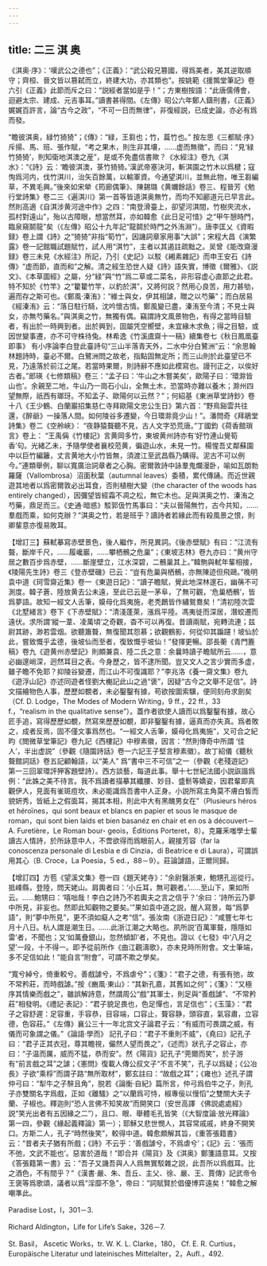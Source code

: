 ```yaml
---
---
---
```

title: 二三 淇 奥
---




《淇奥·序》：‘嘆武公之德也”；《正義》：“武公殺兄篡國，得爲美者，美其逆取順守；齊桓、晉文皆以篡弑而立，終建大功，亦其類也”。按姚範《援鶉堂筆記》卷六引《正義》此節而斥之曰：“説經者當如是乎！”；方東樹按語：“此唐儒傅會，迴避太宗、建成、元吉事耳。”讀書甚得間。《左傳》昭公六年鄭人鑄刑書，《正義》娓娓百許言，論“古今之政”，“不可一日而無律”，非復經説，已成史論，亦必有爲而發。

“瞻彼淇奥，緑竹猗猗”；《傳》：“緑，王芻也；竹，萹竹也。” 按左思《三都賦·序》斥揚、馬、班、張作賦，“考之果木，則生非其壤，……虚而無徵”，而曰：“見‘緑竹猗猗’，則知衛地淇澳之産”，是或不免盡信書歟？《水經注》卷九《淇水》：“《詩》云：‘瞻彼淇澳，菉竹猗猗。’漢武帝塞決河，斬淇園之竹木以爲楗；寇恂爲河内，伐竹淇川，治矢百餘萬，以輸軍資。今通望淇川，並無此物，唯王芻編草，不異毛興。”後來如宋犖《筠廊偶筆》、陳錫璐《黄嬭餘話》卷三、程晉芳《勉行堂詩集》卷二三《遍淇川》第一首等皆道淇奥無竹，而均不知酈道元已早言此。然則高適《自淇涉黄河途中作》之四：“南登滑臺上，卻望河淇間，竹樹夾流水，孤村對遠山”，殆以古障眼，想當然耳，亦如韓愈《此日足可惜》之“甲午憩時門，臨泉窺鬬龍”矣（《左傳》昭公十九年記“龍鬬於時門之外洧淵”）。唐李匡乂《資暇録》卷上謂《詩》之“猗猗”非指“筍竹”，因譏詞章家用事“大誤”；宋程大昌《演繁露》卷一記館職試題賦竹，試人用“淇竹”，主者以其遏註疏黜之。吴曾《能改齋漫録》卷三未見《水經注》所記，乃引《史記》以駁《緗素雜記》而申王安石《詩傳》“虚而節，直而和”之解。清之經生恐世人疑《詩》語失實，博徵《爾雅》、《説文》、《本草圖經》之屬，分“緑”與“竹”爲二草或二菜名，非形容虚心直節之此君。特不知於《竹竿》之“籊籊竹竿，以釣於淇”，又將何説？然用心良苦，用力甚劬，遍而存之斯可也。《鄭風·溱洧》：“維士與女，伊其相謔，贈之以芍藥”；而白居易《經溱洧》云：“落日駐行騎，沈吟懷古情。鄭風變已盡，溱洧至今清；不見士與女，亦無芍藥名。”與淇奥之竹，無獨有偶。竊謂詩文風景物色，有得之當時目驗者，有出於一時興到者。出於興到，固屬凭空嚮壁，未宜緣木求魚；得之目驗，或因世變事遷，亦不可守株待兔。林希逸《竹溪鬳齋十一稿》續集卷七《秋日鳳凰臺即事》 有小序論李白登此臺詩句“三山半落青天外，二水中分白鷺洲”云：“余思翰林題詩時，臺必不爾。白鷺洲問之故老，指點固無定所；而三山則於此臺望已不見，乃遠落於前江之尾。若當時果爾，則詩辭不應如此模寫也。謾刊正之，以俟好古者。”郎瑛《七修類稿》卷三：“孟子曰：‘牛山之木嘗美矣’，歐陽子曰：‘環滁皆山也’。余親至二地，牛山乃一崗石小山，全無土木，恐當時亦難以養木；滁州四望無際，祇西有瑯玡。不知孟子、歐陽何以云然？”；何紹基《東洲草堂詩鈔》卷十八《王少鶴、白蘭巖招集慈仁寺拜歐陽文忠公生日》第六首：“野鳥谿雲共往還，《醉爺》一操落人間。如何陵谷多遷變，今日環滁竟少山！”。潘問奇《拜鵑堂詩集》卷二《空舲峽》： “夜静猿聱聽不見，古人文字恐荒唐。”丁國鈞《荷香館瑣言》卷上： “王禹偁《竹樓記》言黄岡多竹，東坡黄州詩亦有‘好竹連山覺筍香’句。光緒乙未，予隨學使者襄校蒞黄，徧遊山水，未見一竹。楊惺吾丈鄰蘇園中以巨竹編籬，丈言黄地大小竹皆無，須渡江至武昌縣乃購得。泥古不可以例今。”連類舉例，聊以寬廣治詞章者之心胸。密爾敦詩中詠羣鬼爛漫卧，喻如瓦朗勃羅薩（Vallombrosa）沼面秋葉（autumnal leaves）委積，累代傳誦。而近世親遊其地者以爲密爾敦必出耳食，否則植樹大變（the character of the woods has entirely changed），因彌望皆經霜不凋之松，無它木也。足與淇奥之竹、溱洧之芍藥，鼎足而三。《史通·暗惑》駁郭伋竹馬事曰：“夫以晉陽無竹，古今共知，……羣戲而乘，如何克辦？”淇奥之竹，若是班乎？讀詩者若緣此而有殺風景之恨，則卿輩意亦復易敗耳。

【增訂三】蘇軾摹寫赤壁景色，後人繼作，所見異詞。《後赤壁賦》有曰：“江流有聱，斷岸千尺，……履巉巖，……攀栖鶻之危巢”；《東坡志林》卷九亦曰：“黄州守居之數百步爲赤壁，……斷崖壁立，江水深碧，二鶻巢其上。”韓駒與軾年輩相接，《陵陽先生詩》卷三《登赤壁磯》已云：“豈有危巢與栖鶻，亦無陳迹但飛鷗。”晚明袁中道《珂雪齋近集》卷一《東遊日記》：“讀子瞻賦，覺此地深林邃石，幽蒨不可測度。韓子蒼、陸放黄去公未遠，至此已云是一茅阜，了無可觀，‘危巢栖鶻’，皆爲夢語。故知一經文人舌筆，嫫母化爲夷施，老秃鶬皆作繡鴛鴦矣！”清初陸次雲《北墅緒言》卷下《下赤壁賦》：“清淺蓬萊，漲爲平陸。馮夷徙而深居，潛蛟遷而遠伏。求所謂‘縱一葦、凌萬頃’之奇觀，杳不可以再復。昔讀兩賦，宛轉流連；兹尉其跡，渺若雲烟。欲聽簫聱，無復聞其怨慕；欲觀鶴影，何從仰其蹁躚！坡仙於此，嘗致慨乎孟德，後坡仙而至者，復致慨乎坡仙！”發揮更暢。邵長蘅《青門簏稿》卷九《遊黄州赤壁記》則頗兼袁、陸二氏之意：余曩時讀子瞻賦所云……，意必幽邃峭深，迥然耳目之表。今身歷之，皆不逮所聞。豈又文人之言少實而多虚，雖子瞻不免耶？抑陵谷變遷，而江山不可復識耶？”李兆洛《養一齋文集》卷九《遊浮山記》亦述同遊者怪劉大櫆記此山之過“褒”，因疑“古今之文舉不足信”。詩文描繪物色人事，歷歷如覩者，未必鑿鑿有據，苟欲按圖索驥，便同刻舟求劍矣（Cf. D. Lodge，The Modes of Modern Writing，9 ff.，22 ff.，33 f.，“realism in the qualitative sense”）。蓋作者欲使人讀而以爲鑿鑿有據，故心匠手追，寫得歷歷如覩，然寫來歷歷如覩，即非鑿鑿有據，逼真而亦失真。爲者敗之，成者反焉，固不僅文事爲然也。“一經文人舌筆，嫫母化爲夷施”，又可合之紀昀《閲微草堂筆記》卷九記《西樓記》中穆素徽，因言：“然則傳奇中所謂 ‘佳人’，半出虚説”（參觀《隨園詩話》卷一六記王子堅言穆素徽）。故丁紹儀《聽秋聱館詞話》卷五記顧翰語，以“美人” 爲“書中三不可信”之一（參觀《老殘遊記》第一三回翠環評狎客題壁詩）。西方談藝，每道此事。舉十七世紀法國小説詼諧爲例：“此姝之美不待言。我不爲讀者描摹其纖腰、妙目、盛鬋等嬌姿，因君輩即真觀伊人，見面有雀斑痘坎，未必能識爲吾書中人正身。小説所寫主角莫不膚白皙而貌妍秀，皆紙上之假面耳，揭其本相，則此中大有黑醜男女在”（Plusieurs héros et héroïnes，qui sont beaux et blancs en papier et sous le masque de roman，qui sont bien laids et bien basanéz en chair et en os à découvert－A. Furetière，Le Roman bour- geois，Éditions Porteret，8）。克羅釆嗤學士輩讀古人情詩，於所詠意中人，不啻欲得而爲眼前人，親接芳容（far la conoscenza personale di Lesbia e di Cinzia，di Beatrice e di Laura），可謂誤用其心（B. Croce，La Poesia，5 ed.，88－9）。莊論謔語，正爾同歸。

【增訂四】方苞《望溪文集》卷一四《題天姥寺》：“余尉醫浙東，鮑甥孔巡從行。抵嵊縣，登陸，問天姥山。肩輿者曰：‘小丘耳，無可觀者。’……至山下，果如所云。……鮑甥曰：‘嘻咄哉！李白之詩乃不若輿夫之言之信乎？’余曰：‘詩所云乃夢中所見，非妄也。然即此知觀物之要矣。’”果如袁中道之説，醒人寫景，每“爲夢語”，則“夢中所見”，更不須如癡人之考“信”。張汝南《浙遊日記》：“咸豐七年七月十八日。杭人謂是潮生日。……此浙江潮之大略也。夙所説‘百萬軍聱，隱隱如雷’者，不聞也；又‘如萬疊銀山，忽然傾卸’者，不見也。證以《七發》中‘八月之望’一段，十不得一。即予從前所作《曲江觀濤歌》，亦未見時所附會。文士筆端，多不足信如此！”能自言“附會”，可謂不欺之學矣。

“寬兮綽兮，倚重較兮。善戲謔兮，不爲虐兮”；《箋》：“君子之德，有張有弛，故不常矜莊，而時戲謔。”按《豳風·東山》：“其新孔嘉，其舊如之何”；《箋》：“又極序其情樂而戲之”，雖誤解詩意，然謂周公“戲”其軍士，則足與“善戲謔”、“不常矜莊”相發明。《禮記·表記》：“君子貌足畏也，色足憚也，言足信也”；《玉藻》：“君子之容舒遲：足容重，手容恭，目容端，口容止，聱容静，頭容直，氣容肅，立容德，色容莊。”《左傳》襄公三十一年北宫文子論君子云：“有威而可畏謂之威，有儀而可象謂之儀。”《論語·學而》 記孔子曰：“君子不重則不威”，《堯曰》記孔子曰：“君子正其衣冠，尊其瞻視，儼然人望而畏之”，《述而》狀孔子之容止，亦曰：“子温而厲，威而不猛，恭而安”。然《陽貨》記孔子“莞爾而笑”，於子游有“前言戲之耳”之謔；《憲問》復載人傳公叔文子“不言不笑”，孔子以爲疑；《公冶長》子欲“乘桴”而謂子路“無所取材”，鄭玄註曰：“故戲之耳”；《雍也》述孔子謂仲弓曰：“犁牛之子騂且角”，脱若《論衡·自紀》篇所言，仲弓爲伯牛之子，則孔子亦雙關名字爲戲，正如《離騷》之“以蘭爲可恃，椒專佞以慢慆”之雙關大夫子蘭、子椒也。釋迦則“恐人言佛不知笑故”而開笑口（安世高譯 《佛説處處經》説“笑光出者有五因緣之二”），且口、眼、舉體毛孔皆笑（《大智度論·放光釋論》第一四，參觀《緣起義釋論》第一）；耶穌又悲世憫人，其容常戚戚，終身不開笑口。方斯二人，孔子“時然後笑”，較得中道。韓愈頗解其旨，《重答張籍書》云：“昔者夫子猶有所戲；《詩》不云乎：‘善戲謔兮，不爲虐兮’；《記》云：‘張而不弛，文武不能也’。惡害於道哉！”即合并《陽貨》及《淇奥》鄭箋語意耳。又按《答張籍第一書》云：“吾子又譏吾與人人爲無實駁雜之説，此吾所以爲戲耳。比之酒色，不有間乎？”《漢書·嚴、朱、吾丘、主父、徐、嚴、王、賈傳》記武帝令王褒等爲歌頌，議者以爲“淫靡不急”，帝曰：“詞賦賢於倡優博弈遠矣！”韓愈之解嘲準此。

Paradise Lost，I，301－3.

Richard Aldington，Life for Life’s Sake，326－7.

St. Basil， Ascetic Works，tr. W. K. L. Clarke，180， Cf. E. R. Curtius，Europäische Literatur und lateinisches Mittelalter，2，Aufl.，492.